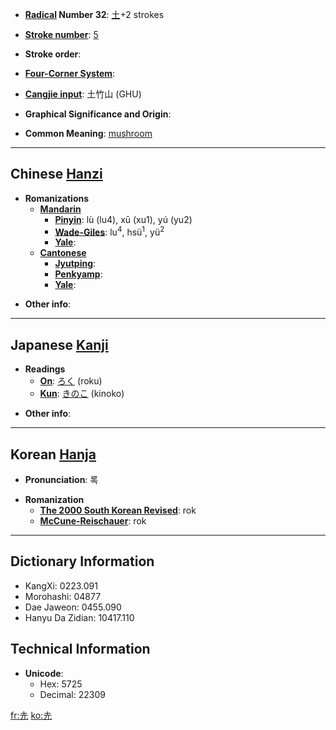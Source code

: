 * '''[[Wiktionary:Chinese radical index| Radical]] Number 32''': [[Wiktionary:Chinese radical index 土|土]]+2 strokes

* '''[[Wiktionary:Chinese total strokes index|Stroke number]]''': [[Wiktionary:Chinese total strokes index 5|5]]

* '''Stroke order''': 

* '''[[Wiktionary:Chinese four corner index|Four-Corner System]]''': 

* '''[[Wiktionary:Chinese Cangjie index|Cangjie input]]''': 土竹山 (GHU)

* '''Graphical Significance and Origin''': 

* '''Common Meaning''': [[mushroom]]

----

== Chinese [[Hanzi]] ==

* '''Romanizations'''
** '''[[Mandarin]]'''
*** '''[[Pinyin]]''': lù (lu4), xū (xu1), yú (yu2)
*** '''[[Wade-Giles]]''': lu<sup>4</sup>, hsü<sup>1</sup>, yü<sup>2</sup>
*** '''[[Yale]]''': 
** '''[[Cantonese]]'''
*** '''[[Jyutping]]''':
*** '''[[Penkyamp]]''': 
*** '''[[Yale]]''': 

* '''Other info''': 

----

== Japanese [[Kanji]] ==

* '''Readings'''
** '''[[On]]''': [[ろく]] (roku)
** '''[[Kun]]''': [[きのこ]] (kinoko)

* '''Other info''':  

----

== Korean [[Hanja]] ==

* '''Pronunciation''': 록

* '''Romanization'''
** '''[[The 2000 South Korean Revised Romanization|The 2000 South Korean Revised]]''': rok
** '''[[McCune-Reischauer]]''': rok

----

== Dictionary Information ==

* KangXi: 0223.091
* Morohashi: 04877
* Dae Jaweon: 0455.090
* Hanyu Da Zidian: 10417.110

== Technical Information ==

* '''Unicode''':
** Hex: 5725
** Decimal: 22309

[[fr:圥]]
[[ko:圥]]